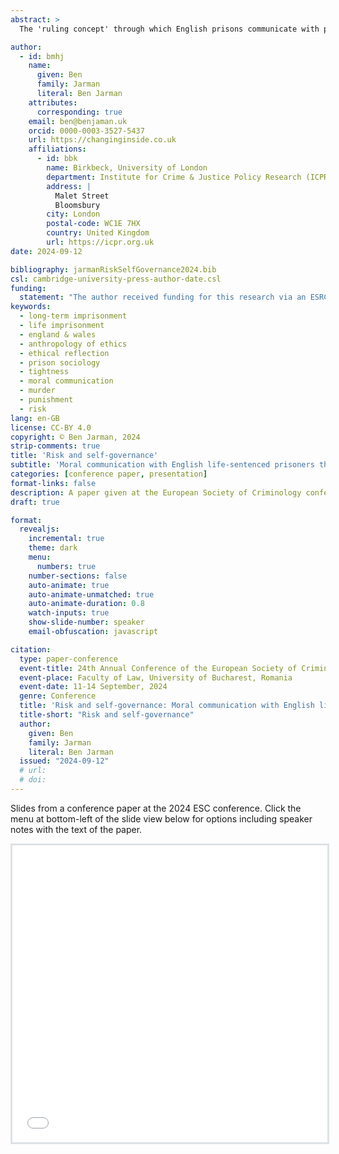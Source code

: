 ```yaml
---
abstract: >
  The 'ruling concept' through which English prisons communicate with prisoners about the moral obligations associated with their punishment is risk. Risk thinking and risk talk pervade the management of lifers and prisoners generally, and the management of risk is a primary conduit for the operation of power. This has been said to produce distinctively 'tight' prison pain, for those governed through risk. This paper, based on PhD research interviews with 48 life-sentenced prisoners in two English prisons, reviews how risk factored in the sample's ethical lives: how they made sense of the concept, or in some cases, dismissed it as a bad-faith imposition. It summarises official documents to describe risk assessments for the sample, which broadly suggested that the participants were ordinary and 'easy-keeping' lifers: compliant, mostly self-governing, adapted to imprisonment, and posing few risks to others in custody. This, the paper argues, means they were subject to discontinuous, and varying, kinds of 'grip', with 'tight' conditions prevailing for some, but 'loose' and 'lax' conditions for others. It produces a typology of ethical responses to moral communication about risk, and suggests what an ethical approach adds to our understanding of risk governance and of the moral communication delivered by punishment.

author:
  - id: bmhj
    name:
      given: Ben
      family: Jarman
      literal: Ben Jarman
    attributes:
      corresponding: true
    email: ben@benjaman.uk
    orcid: 0000-0003-3527-5437
    url: https://changinginside.co.uk
    affiliations:
      - id: bbk
        name: Birkbeck, University of London
        department: Institute for Crime & Justice Policy Research (ICPR)
        address: |
          Malet Street
          Bloomsbury
        city: London
        postal-code: WC1E 7HX
        country: United Kingdom
        url: https://icpr.org.uk
date: 2024-09-12

bibliography: jarmanRiskSelfGovernance2024.bib
csl: cambridge-university-press-author-date.csl
funding:
  statement: "The author received funding for this research via an ESRC Knowledge Exchange PhD Studentship, reference 2405252, co-funded by a Quakers in Britain Adult Education Grant, reference AE-016 2018/19."
keywords:
  - long-term imprisonment
  - life imprisonment
  - england & wales
  - anthropology of ethics
  - ethical reflection
  - prison sociology
  - tightness
  - moral communication
  - murder
  - punishment
  - risk
lang: en-GB
license: CC-BY 4.0
copyright: © Ben Jarman, 2024
strip-comments: true
title: 'Risk and self-governance'
subtitle: 'Moral communication with English life-sentenced prisoners through the medium of risk management'
categories: [conference paper, presentation]
format-links: false
description: A paper given at the European Society of Criminology conference in Bucharest
draft: true

format:
  revealjs:
    incremental: true
    theme: dark
    menu: 
      numbers: true
    number-sections: false
    auto-animate: true
    auto-animate-unmatched: true
    auto-animate-duration: 0.8
    watch-inputs: true
    show-slide-number: speaker
    email-obfuscation: javascript

citation:
  type: paper-conference
  event-title: 24th Annual Conference of the European Society of Criminology
  event-place: Faculty of Law, University of Bucharest, Romania
  event-date: 11-14 September, 2024
  genre: Conference
  title: 'Risk and self-governance: Moral communication with English life-sentenced prisoners through the medium of risk management'
  title-short: "Risk and self-governance"
  author:
    given: Ben
    family: Jarman
    literal: Ben Jarman
  issued: "2024-09-12"
  # url: 
  # doi: 
---
```


::: {.callout-tip}
Slides from a conference paper at the 2024 ESC conference. Click the menu at bottom-left of the slide view below for options including speaker notes with the text of the paper.
:::

<style>
.slide-deck {
    border: 3px solid #dee2e6;
    width: 100%;
    height: 475px;
}
</style>

<div>
```{=html}
<iframe class="slide-deck" src="PRES_esc-2024_long.html"></iframe>
```
</div>